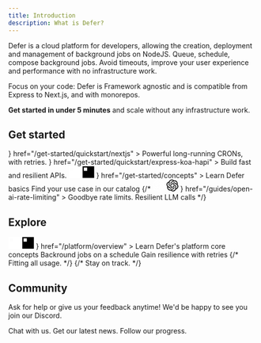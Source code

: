 ```yaml
---
title: Introduction
description: What is Defer?
---
```


Defer is a cloud platform for developers, allowing the creation, deployment and
management of background jobs on NodeJS. Queue, schedule, compose background
jobs. Avoid timeouts, improve your user experience and performance with no
infrastructure work.

Focus on your code: Defer is Framework agnostic and is compatible from Express
to Next.js, and with monorepos.

**Get started in under 5 minutes** and scale without any infrastructure work.

## Get started

<CardGroup cols={2}>
  <Card
    title="Set up with Next.js"
    icon={
      <svg
        className="fill"
        width="24"
        height="24"
        viewBox=".5 -.2 1023 1024.1"
        xmlns="http://www.w3.org/2000/svg"
      >
        <path d="m478.5.6c-2.2.2-9.2.9-15.5 1.4-145.3 13.1-281.4 91.5-367.6 212-48 67-78.7 143-90.3 223.5-4.1 28.1-4.6 36.4-4.6 74.5s.5 46.4 4.6 74.5c27.8 192.1 164.5 353.5 349.9 413.3 33.2 10.7 68.2 18 108 22.4 15.5 1.7 82.5 1.7 98 0 68.7-7.6 126.9-24.6 184.3-53.9 8.8-4.5 10.5-5.7 9.3-6.7-.8-.6-38.3-50.9-83.3-111.7l-81.8-110.5-102.5-151.7c-56.4-83.4-102.8-151.6-103.2-151.6-.4-.1-.8 67.3-1 149.6-.3 144.1-.4 149.9-2.2 153.3-2.6 4.9-4.6 6.9-8.8 9.1-3.2 1.6-6 1.9-21.1 1.9h-17.3l-4.6-2.9c-3-1.9-5.2-4.4-6.7-7.3l-2.1-4.5.2-200.5.3-200.6 3.1-3.9c1.6-2.1 5-4.8 7.4-6.1 4.1-2 5.7-2.2 23-2.2 20.4 0 23.8.8 29.1 6.6 1.5 1.6 57 85.2 123.4 185.9s157.2 238.2 201.8 305.7l81 122.7 4.1-2.7c36.3-23.6 74.7-57.2 105.1-92.2 64.7-74.3 106.4-164.9 120.4-261.5 4.1-28.1 4.6-36.4 4.6-74.5s-.5-46.4-4.6-74.5c-27.8-192.1-164.5-353.5-349.9-413.3-32.7-10.6-67.5-17.9-106.5-22.3-9.6-1-75.7-2.1-84-1.3zm209.4 309.4c4.8 2.4 8.7 7 10.1 11.8.8 2.6 1 58.2.8 183.5l-.3 179.8-31.7-48.6-31.8-48.6v-130.7c0-84.5.4-132 1-134.3 1.6-5.6 5.1-10 9.9-12.6 4.1-2.1 5.6-2.3 21.3-2.3 14.8 0 17.4.2 20.7 2z"></path>
        <path d="m784.3 945.1c-3.5 2.2-4.6 3.7-1.5 2 2.2-1.3 5.8-4 5.2-4.1-.3 0-2 1-3.7 2.1zm-6.9 4.5c-1.8 1.4-1.8 1.5.4.4 1.2-.6 2.2-1.3 2.2-1.5 0-.8-.5-.6-2.6 1.1zm-5 3c-1.8 1.4-1.8 1.5.4.4 1.2-.6 2.2-1.3 2.2-1.5 0-.8-.5-.6-2.6 1.1zm-5 3c-1.8 1.4-1.8 1.5.4.4 1.2-.6 2.2-1.3 2.2-1.5 0-.8-.5-.6-2.6 1.1zm-7.6 4c-3.8 2-3.6 2.8.2.9 1.7-.9 3-1.8 3-2 0-.7-.1-.6-3.2 1.1z"></path>
      </svg>
    }
    href="/get-started/quickstart/nextjs"
  >
    Powerful long-running CRONs, with retries.
  </Card>
  <Card
    title="Set up with Express"
    icon={
      <svg
        className="fill"
        xmlns="http://www.w3.org/2000/svg"
        viewBox="0 0 32 32"
        width="24"
        height="24"
      >
        <path d="M32 24.795c-1.164.296-1.884.013-2.53-.957l-4.594-6.356-.664-.88-5.365 7.257c-.613.873-1.256 1.253-2.4.944l6.87-9.222-6.396-8.33c1.1-.214 1.86-.105 2.535.88l4.765 6.435 4.8-6.4c.615-.873 1.276-1.205 2.38-.883l-2.48 3.288-3.36 4.375c-.4.5-.345.842.023 1.325L32 24.795zM.008 15.427l.562-2.764C2.1 7.193 8.37 4.92 12.694 8.3c2.527 1.988 3.155 4.8 3.03 7.95H1.48c-.214 5.67 3.867 9.092 9.07 7.346 1.825-.613 2.9-2.042 3.438-3.83.273-.896.725-1.036 1.567-.78-.43 2.236-1.4 4.104-3.45 5.273-3.063 1.75-7.435 1.184-9.735-1.248C1 21.6.434 19.812.18 17.9c-.04-.316-.12-.617-.18-.92q.008-.776.008-1.552zm1.498-.38h12.872c-.084-4.1-2.637-7.012-6.126-7.037-3.83-.03-6.58 2.813-6.746 7.037z"></path>
      </svg>
    }
    href="/get-started/quickstart/express-koa-hapi"
  >
    Build fast and resilient APIs.
  </Card>
  <Card
    title="Defer 101"
    icon={
      <>
        <svg
          width="24"
          height="24"
          viewBox="0 0 40 41"
          fill="none"
          xmlns="http://www.w3.org/2000/svg"
          className="hidden dark:block"
        >
          <path
            fillRule="evenodd"
            clipRule="evenodd"
            d="M40 0.5V40.5H0V0.5H40ZM15.7143 4.78571H4.28571V16.2143H15.7143V4.78571ZM4.28571 20.5H20V4.78571H25.7143V26.2143H4.28571V20.5ZM4.28571 36.2143V30.5H30V4.78571H35.7143V36.2143H4.28571Z"
            fill="white"
          />
        </svg>
        <svg
          width="24"
          height="24"
          viewBox="0 0 40 41"
          fill="none"
          xmlns="http://www.w3.org/2000/svg"
          className="block dark:hidden"
        >
          <path
            fillRule="evenodd"
            clipRule="evenodd"
            d="M40 0.5V40.5H0V0.5H40ZM15.7143 4.78571H4.28571V16.2143H15.7143V4.78571ZM4.28571 20.5H20V4.78571H25.7143V26.2143H4.28571V20.5ZM4.28571 36.2143V30.5H30V4.78571H35.7143V36.2143H4.28571Z"
            fill="black"
          />
        </svg>
      </>
    }
    href="/get-started/concepts"
  >
    Learn Defer basics
  </Card>
  <Card
    title="Job guides and examples"
    icon="box"
    iconType="light"
    href="/guides/overview"
  >
    Find your use case in our catalog
  </Card>
  {/* <Card
    title="Handle OpenAI rate-limiting"
    icon={
      <>
        <svg
          fill="#FFF"
          width="24"
          height="24"
          viewBox="0 0 24 24"
          role="img"
          xmlns="http://www.w3.org/2000/svg"
          className="hidden dark:block"
        >
          <title>OpenAI icon</title>
          <path d="M22.2819 9.8211a5.9847 5.9847 0 0 0-.5157-4.9108 6.0462 6.0462 0 0 0-6.5098-2.9A6.0651 6.0651 0 0 0 4.9807 4.1818a5.9847 5.9847 0 0 0-3.9977 2.9 6.0462 6.0462 0 0 0 .7427 7.0966 5.98 5.98 0 0 0 .511 4.9107 6.051 6.051 0 0 0 6.5146 2.9001A5.9847 5.9847 0 0 0 13.2599 24a6.0557 6.0557 0 0 0 5.7718-4.2058 5.9894 5.9894 0 0 0 3.9977-2.9001 6.0557 6.0557 0 0 0-.7475-7.0729zm-9.022 12.6081a4.4755 4.4755 0 0 1-2.8764-1.0408l.1419-.0804 4.7783-2.7582a.7948.7948 0 0 0 .3927-.6813v-6.7369l2.02 1.1686a.071.071 0 0 1 .038.052v5.5826a4.504 4.504 0 0 1-4.4945 4.4944zm-9.6607-4.1254a4.4708 4.4708 0 0 1-.5346-3.0137l.142.0852 4.783 2.7582a.7712.7712 0 0 0 .7806 0l5.8428-3.3685v2.3324a.0804.0804 0 0 1-.0332.0615L9.74 19.9502a4.4992 4.4992 0 0 1-6.1408-1.6464zM2.3408 7.8956a4.485 4.485 0 0 1 2.3655-1.9728V11.6a.7664.7664 0 0 0 .3879.6765l5.8144 3.3543-2.0201 1.1685a.0757.0757 0 0 1-.071 0l-4.8303-2.7865A4.504 4.504 0 0 1 2.3408 7.872zm16.5963 3.8558L13.1038 8.364 15.1192 7.2a.0757.0757 0 0 1 .071 0l4.8303 2.7913a4.4944 4.4944 0 0 1-.6765 8.1042v-5.6772a.79.79 0 0 0-.407-.667zm2.0107-3.0231l-.142-.0852-4.7735-2.7818a.7759.7759 0 0 0-.7854 0L9.409 9.2297V6.8974a.0662.0662 0 0 1 .0284-.0615l4.8303-2.7866a4.4992 4.4992 0 0 1 6.6802 4.66zM8.3065 12.863l-2.02-1.1638a.0804.0804 0 0 1-.038-.0567V6.0742a4.4992 4.4992 0 0 1 7.3757-3.4537l-.142.0805L8.704 5.459a.7948.7948 0 0 0-.3927.6813zm1.0976-2.3654l2.602-1.4998 2.6069 1.4998v2.9994l-2.5974 1.4997-2.6067-1.4997Z" />
        </svg>
        <svg
          fill="#000"
          width="24"
          height="24"
          viewBox="0 0 24 24"
          role="img"
          xmlns="http://www.w3.org/2000/svg"
          className="dark:hidden"
        >
          <title>OpenAI icon</title>
          <path d="M22.2819 9.8211a5.9847 5.9847 0 0 0-.5157-4.9108 6.0462 6.0462 0 0 0-6.5098-2.9A6.0651 6.0651 0 0 0 4.9807 4.1818a5.9847 5.9847 0 0 0-3.9977 2.9 6.0462 6.0462 0 0 0 .7427 7.0966 5.98 5.98 0 0 0 .511 4.9107 6.051 6.051 0 0 0 6.5146 2.9001A5.9847 5.9847 0 0 0 13.2599 24a6.0557 6.0557 0 0 0 5.7718-4.2058 5.9894 5.9894 0 0 0 3.9977-2.9001 6.0557 6.0557 0 0 0-.7475-7.0729zm-9.022 12.6081a4.4755 4.4755 0 0 1-2.8764-1.0408l.1419-.0804 4.7783-2.7582a.7948.7948 0 0 0 .3927-.6813v-6.7369l2.02 1.1686a.071.071 0 0 1 .038.052v5.5826a4.504 4.504 0 0 1-4.4945 4.4944zm-9.6607-4.1254a4.4708 4.4708 0 0 1-.5346-3.0137l.142.0852 4.783 2.7582a.7712.7712 0 0 0 .7806 0l5.8428-3.3685v2.3324a.0804.0804 0 0 1-.0332.0615L9.74 19.9502a4.4992 4.4992 0 0 1-6.1408-1.6464zM2.3408 7.8956a4.485 4.485 0 0 1 2.3655-1.9728V11.6a.7664.7664 0 0 0 .3879.6765l5.8144 3.3543-2.0201 1.1685a.0757.0757 0 0 1-.071 0l-4.8303-2.7865A4.504 4.504 0 0 1 2.3408 7.872zm16.5963 3.8558L13.1038 8.364 15.1192 7.2a.0757.0757 0 0 1 .071 0l4.8303 2.7913a4.4944 4.4944 0 0 1-.6765 8.1042v-5.6772a.79.79 0 0 0-.407-.667zm2.0107-3.0231l-.142-.0852-4.7735-2.7818a.7759.7759 0 0 0-.7854 0L9.409 9.2297V6.8974a.0662.0662 0 0 1 .0284-.0615l4.8303-2.7866a4.4992 4.4992 0 0 1 6.6802 4.66zM8.3065 12.863l-2.02-1.1638a.0804.0804 0 0 1-.038-.0567V6.0742a4.4992 4.4992 0 0 1 7.3757-3.4537l-.142.0805L8.704 5.459a.7948.7948 0 0 0-.3927.6813zm1.0976-2.3654l2.602-1.4998 2.6069 1.4998v2.9994l-2.5974 1.4997-2.6067-1.4997Z" />
        </svg>
      </>
    }
    href="/guides/open-ai-rate-limiting"
  >
    Goodbye rate limits. Resilient LLM calls
  </Card> */}
</CardGroup>

## Explore

<CardGroup cols={2}>
  <Card
    title="Defer, under the hood"
    icon={
      <>
        <svg
          width="24"
          height="24"
          viewBox="0 0 40 41"
          fill="none"
          xmlns="http://www.w3.org/2000/svg"
          className="hidden dark:block"
        >
          <path
            fillRule="evenodd"
            clipRule="evenodd"
            d="M40 0.5V40.5H0V0.5H40ZM15.7143 4.78571H4.28571V16.2143H15.7143V4.78571ZM4.28571 20.5H20V4.78571H25.7143V26.2143H4.28571V20.5ZM4.28571 36.2143V30.5H30V4.78571H35.7143V36.2143H4.28571Z"
            fill="white"
          />
        </svg>
        <svg
          width="24"
          height="24"
          viewBox="0 0 40 41"
          fill="none"
          xmlns="http://www.w3.org/2000/svg"
          className="block dark:hidden"
        >
          <path
            fillRule="evenodd"
            clipRule="evenodd"
            d="M40 0.5V40.5H0V0.5H40ZM15.7143 4.78571H4.28571V16.2143H15.7143V4.78571ZM4.28571 20.5H20V4.78571H25.7143V26.2143H4.28571V20.5ZM4.28571 36.2143V30.5H30V4.78571H35.7143V36.2143H4.28571Z"
            fill="black"
          />
        </svg>
      </>
    }
    href="/platform/overview"
  >
    Learn Defer's platform core concepts
  </Card>
  <Card
    title="Recurring jobs"
    icon="clock"
    iconType="light"
    href="/features/cron"
  >
    Backround jobs on a schedule
  </Card>
  <Card
    title="Configuring Retries"
    icon="repeat"
    iconType="light"
    href="/features/retries"
  >
    Gain resilience with retries
  </Card>
  {/* <Card
    title="Plans & Limits"
    icon={"bolt"}
    iconType={"light"}
    href="/platform/limits"
  >
    Fitting all usage.
  </Card> */}
  {/* <Card
    title="Changelogs"
    icon={"book"}
    iconType={"light"}
    href="/platform/changelog"
  >
    Stay on track.
  </Card> */}
</CardGroup>

## Community

Ask for help or give us your feedback anytime! We'd be happy to see you join our
Discord.

<CardGroup cols={3}>
  <Card title="Discord" icon={"discord"} href="https://discord.gg/defer">
    Chat with us.
  </Card>
  <Card title="Twitter" icon={"twitter"} href="https://twitter.com/defer_run">
    Get our latest news.
  </Card>
  <Card
    title="GitHub"
    icon={"github"}
    href="https://github.com/defer-run/defer.client"
  >
    Follow our progress.
  </Card>
</CardGroup>
